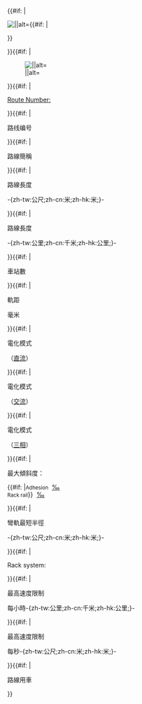 {{#if: {{{IMAGE|}}}|<tr><td valign="top" colspan="2">[[File:{{{IMAGE}}}|center|{{{IMAGE_SIZE|300px}}}|{{{CAPTION}}}|alt={{{IMAGE_ALT|}}}]]{{#if: {{{CAPTION|}}}|<div align="center"><small>{{{CAPTION}}}</small></div></td></tr>}}</td></tr>
}}{{#if: {{{BILDPFAD_KARTE|}}}|<tr><td valign="top" colspan="2">[[File:{{{BILDPFAD_KARTE}}}|center|{{{PIXEL_KARTE}}}|{{PAGENAME}}|alt={{{KARTE_ALT|}}}]]</td></tr>
}}{{#if: {{{DE-KBS|}}}|<tr><td valign="top">[[Kursbuchstrecke|Route Number:]]</td><td>{{{DE-KBS}}}</td></tr>
}}{{#if: {{{STRECKENNR|}}}|<tr><td valign="top">路线编号&nbsp;</td><td>{{{STRECKENNR}}}</td></tr>
}}{{#if: {{{ABBR|}}}|<tr><td valign="top">路線簡稱&nbsp;</td><td>{{{ABBR}}}</td></tr>
}}{{#if: {{{LNGE-m|}}}|<tr><td valign="top">路線長度&nbsp;</td><td>{{{LNGE-m}}}-{zh-tw:公尺;zh-cn:米;zh-hk:米;}-</td></tr>
}}{{#if: {{{LNGE|}}}|<tr><td valign="top">路線長度&nbsp;</td><td>{{{LNGE}}}-{zh-tw:公里;zh-cn:千米;zh-hk:公里;}-</td></tr>
}}{{#if: {{{STATIONEN|}}}|<tr><td valign="top">車站數&nbsp;</td><td>{{{STATIONEN}}}</td></tr>
}}{{#if: {{{SPURWEITE|}}}|<tr><td valign="top">軌距&nbsp;</td><td>{{{SPURWEITE}}}毫米</td></tr>
}}{{#if: {{{STROMG|}}}|<tr><td valign="top">電化模式&nbsp;</td><td>{{{STROMG}}}（[[直流電|直流]]）</td></tr>
}}{{#if: {{{STROMW|}}}|<tr><td valign="top">電化模式&nbsp;</td><td>{{{STROMW}}}（[[交流電|交流]]）</td></tr>
}}{{#if: {{{STROMD|}}}|<tr><td valign="top">電化模式&nbsp;</td><td>{{{STROMD}}}（[[三相電|三相]]）</td></tr>
}}{{#if: {{{NEIGUNGA|}}}{{{NEIGUNG|}}}|<tr><td valign="top">最大傾斜度：</td><td>{{#if: {{{NEIGUNGA|}}}|<small>Adhesion</small> {{{NEIGUNGA|}}} [[千分比|‰]]<br/><small>Rack rail</small>}} {{{NEIGUNG|}}} [[千分比|‰]]</td></tr>
}}{{#if: {{{RADIUS|}}}|<tr><td valign="top">彎軌最短半徑&nbsp;</td><td>{{{RADIUS}}}-{zh-tw:公尺;zh-cn:米;zh-hk:米;}-</td></tr>
}}{{#if: {{{ZAHNSTANGE|}}}|<tr><td valign="top">Rack system:</td><td>{{{ZAHNSTANGE}}}</td></tr>
}}{{#if: {{{V-MAX|}}}|<tr><td valign="top">最高速度限制&nbsp;</td><td>每小時{{{V-MAX}}}-{zh-tw:公里;zh-cn:千米;zh-hk:公里;}-</td></tr>
}}{{#if: {{{V-MAX-m/s|}}}|<tr><td valign="top">最高速度限制&nbsp;</td><td>每秒{{{V-MAX-m/s}}}-{zh-tw:公尺;zh-cn:米;zh-hk:米;}-</td></tr>
}}{{#if: {{{TRAIN|}}}|<tr><td valign="top">路線用車&nbsp;</td><td>{{{TRAIN}}}</td></tr>
}}<noinclude>
{{documentation}}
</noinclude>